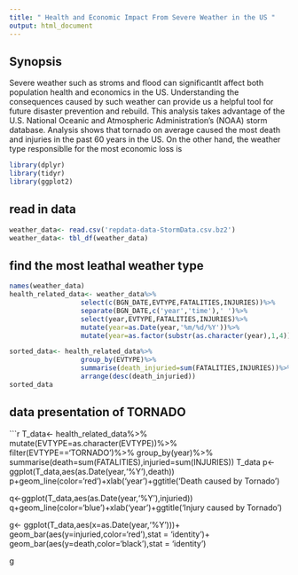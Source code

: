 ```yaml
---
title: " Health and Economic Impact From Severe Weather in the US "
output: html_document
---
```

## Synopsis
Severe weather such as stroms and flood can significantlt affect both population health and economics in the US. Understanding the consequences caused by such weather can provide us a helpful tool for future disaster prevention and rebuild. This analysis takes advantage of the U.S. National Oceanic and Atmospheric Administration's (NOAA) storm database. Analysis shows that tornado on average caused the most death and injuries in the past 60 years in the US. On the other hand, the weather type responsiblle for the most economic loss is 

```r
library(dplyr)
library(tidyr)
library(ggplot2)
```

## read in data
```r
weather_data<- read.csv('repdata-data-StormData.csv.bz2')
weather_data<- tbl_df(weather_data)
```

## find the most leathal weather type
```r
names(weather_data)
health_related_data<- weather_data%>%
                  select(c(BGN_DATE,EVTYPE,FATALITIES,INJURIES))%>%
                  separate(BGN_DATE,c('year','time'),' ')%>%
                  select(year,EVTYPE,FATALITIES,INJURIES)%>%
                  mutate(year=as.Date(year,'%m/%d/%Y'))%>%  
                  mutate(year=as.factor(substr(as.character(year),1,4)))

sorted_data<- health_related_data%>%
                  group_by(EVTYPE)%>%
                  summarise(death_injuried=sum(FATALITIES,INJURIES))%>%
                  arrange(desc(death_injuried))
sorted_data
```

## data presentation of TORNADO
```r
T_data<- health_related_data%>%
          mutate(EVTYPE=as.character(EVTYPE))%>%
          filter(EVTYPE=='TORNADO')%>%
          group_by(year)%>%
          summarise(death=sum(FATALITIES),injuried=sum(INJURIES))
T_data
p<-ggplot(T_data,aes(as.Date(year,'%Y'),death))
p+geom_line(color='red')+xlab('year')+ggtitle('Death caused by Tornado')

q<-ggplot(T_data,aes(as.Date(year,'%Y'),injuried))
q+geom_line(color='blue')+xlab('year')+ggtitle('Injury caused by Tornado')

g<- ggplot(T_data,aes(x=as.Date(year,'%Y')))+
  geom_bar(aes(y=injuried,color='red'),stat = 'identity')+
  geom_bar(aes(y=death,color='black'),stat = 'identity')

g